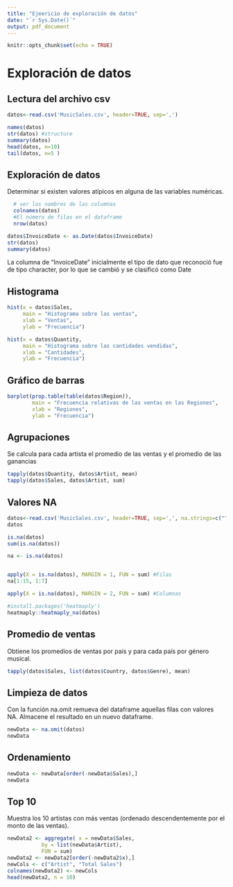 ---
title: "Ejeericio de exploración de datos"
date: "`r Sys.Date()`"
output: pdf_document
---

```{r setup, include=FALSE}
knitr::opts_chunk$set(echo = TRUE)
```

# Exploración de datos

## Lectura del archivo csv


```{r }
datos<-read.csv('MusicSales.csv', header=TRUE, sep=',')

names(datos)
str(datos) #structure
summary(datos)
head(datos, n=10)
tail(datos, n=5 )
```

## Exploración de datos

Determinar si existen valores atípicos en alguna de las variables numéricas.

```{r}
  # ver los nombres de las columnas
  colnames(datos)
  #El número de filas en el dataframe
  nrow(datos)
```

```{r }
datos$InvoiceDate <- as.Date(datos$InvoiceDate)
str(datos)
summary(datos)
```

La columna de "InvoiceDate" inicialmente el tipo de dato que reconoció fue de tipo character, por lo que se cambió y se clasificó como Date

## Histograma

```{r }
hist(x = datos$Sales, 
     main = "Histograma sobre las ventas",
     xlab = "Ventas",
     ylab = "Frecuencia")
```


```{r }
hist(x = datos$Quantity, 
     main = "Histograma sobre las cantidades vendidas",
     xlab = "Cantidades",
     ylab = "Frecuencia")
```


## Gráfico de barras


```{r }
barplot(prop.table(table(datos$Region)),
        main = "Frecuencia relativas de las ventas en las Regiones",
        xlab = "Regiones",
        ylab = "Frecuencia")
```

## Agrupaciones

Se calcula para cada artista el promedio de las ventas y el promedio de las ganancias

```{r }
tapply(datos$Quantity, datos$Artist, mean)
tapply(datos$Sales, datos$Artist, sum)
```

## Valores NA

```{r }
datos<-read.csv('MusicSales.csv', header=TRUE, sep=',', na.strings=c(""," "))
datos

is.na(datos)
sum(is.na(datos))

na <- is.na(datos)


apply(X = is.na(datos), MARGIN = 1, FUN = sum) #Filas
na[1:15, 1:7]

apply(X = is.na(datos), MARGIN = 2, FUN = sum) #Columnas

#install.packages('heatmaply')
heatmaply::heatmaply_na(datos)


```

## Promedio de ventas

Obtiene los promedios de ventas por país y para cada país por género musical.

```{r }

tapply(datos$Sales, list(datos$Country, datos$Genre), mean)
```

## Limpieza de datos

Con la función na.omit remueva del dataframe aquellas filas con valores NA. Almacene el resultado en un nuevo dataframe.

```{r }

newData <- na.omit(datos)
newData
```

## Ordenamiento

```{r }

newData <- newData[order(-newData$Sales),]
newData
```

## Top 10
Muestra los 10 artistas con más ventas (ordenado descendentemente por el monto de las ventas).
```{r }

newData2 <- aggregate( x = newData$Sales,
           by = list(newData$Artist),
           FUN = sum)
newData2 <- newData2[order(-newData2$x),]
newCols <- c("Artist", "Total Sales")
colnames(newData2) <- newCols
head(newData2, n = 10)

```
